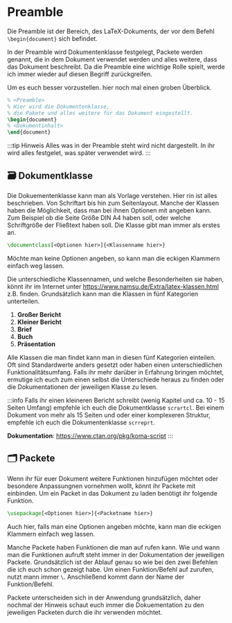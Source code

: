 # Preamble
Die Preamble ist der Bereich, des LaTeX-Dokuments, der vor dem Befehl `\begin{document}` sich befindet.

In der Preamble wird Dokumentenklasse festgelegt, Packete werden genannt, die in dem Dokument verwendet werden und alles weitere, dass das Dokument beschreibt. 
Da die Preamble eine wichtige Rolle spielt, werde ich immer wieder auf diesen Begriff zurückgreifen.



Um es euch besser vorzustellen. hier noch mal einen groben Überblick. 
```latex {1-3}
% <Preamble>
% Hier wird die Dokumentenklasse, 
% die Pakete und alles weitere für das Dokument eingestellt.
\begin{document}
% <Dokumentinhalt>
\end{document}
```
:::tip Hinweis
Alles was in der Preamble steht wird nicht dargestellt. In ihr wird alles festgelet, was später verwendet wird. 
:::
## 🗃 Dokumentklasse
Die Dokuementenklasse kann man als Vorlage verstehen. Hier rin ist alles beschrieben. Von Schriftart bis hin zum Seitenlayout. 
Manche der Klassen haben die Möglichkeit, dass man bei ihnen Optionen mit angeben kann. Zum Beispiel ob die Seite Größe DIN A4 haben soll, oder welche Schriftgröße der Fließtext haben soll.
Die Klasse gibt man immer als erstes an. 
```latex 
\documentclass[<Optionen hier>]{<Klassenname hier>}
```
Möchte man keine Optionen angeben, so kann man die eckigen Klammern einfach weg lassen. 


Die unterschiedliche Klassennamen, und welche Besonderheiten sie haben, könnt ihr im Internet unter https://www.namsu.de/Extra/latex-klassen.html z.B. finden. 
Grundsätzlich kann man die Klassen in fünf Kategorien unterteilen. 
1. **Großer Bericht**
2. **Kleiner Bericht**
3. **Brief** 
4. **Buch** 
5. **Präsentation**

Alle Klassen die man findet kann man in diesen fünf Kategorien einteilen. Oft sind Standardwerte anders gesetzt oder haben einen unterschiedlichen Funktionalitätsumfang. 
Falls ihr mehr darüber in Erfahrung bringen möchtet, ermutige ich euch zum einen selbst die Unterschiede heraus zu finden oder die Dokumentationen der jeweiligen Klasse zu lesen. 

:::info
Falls ihr einen kleineren Bericht schreibt (wenig Kapitel und ca. 10 - 15 Seiten Umfang) empfehle ich euch die Dokumentklasse `scrartcl`. Bei einem Dokument von mehr als 15 Seiten und oder einer komplexeren Struktur, empfehle ich euch die Dokumentenklasse `scrreprt`. 

**Dokumentation**: https://www.ctan.org/pkg/koma-script
:::

## 🗂 Packete 
Wenn ihr für euer Dokument weitere Funktionen hinzufügen möchtet oder besondere Anpassungnen vornehmen wollt, könnt ihr Packete mit einbinden.
Um ein Packet in das Dokument zu laden benötigt ihr folgende Funktion.

```latex
\usepackage[<Optionen hier>]{<Packetname hier>}
```
Auch hier, falls man eine Optionen angeben möchte, kann man die eckigen Klammern einfach weg lassen.

Manche Packete haben Funktionen die man auf rufen kann. Wie und wann man die Funktionen aufruft steht immer in der Dokumentation der jeweiligen Packete. 
Grundsätzlich ist der Ablauf genau so wie bei den zwei Befehlen die ich euch schon gezeigt habe. Um einen Funktion/Befehl auf zurufen, nutzt mann immer `\`. Anschließend kommt dann der Name der Funktion/Befehl.

Packete unterscheiden sich in der Anwendung grundsätzlich, daher nochmal der Hinweis schaut euch immer die Dokuementation zu den jeweiligen Packeten durch die ihr verwenden möchtet.